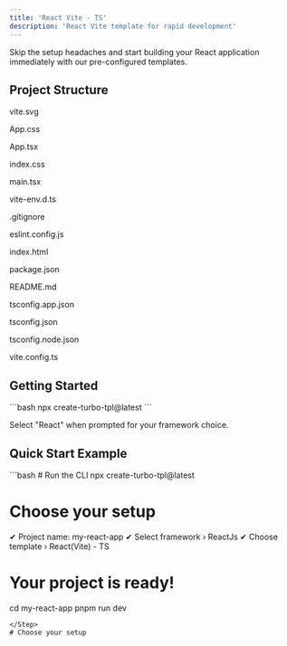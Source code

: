```yaml
---
title: 'React Vite - TS'
description: 'React Vite template for rapid development'
---
```


Skip the setup headaches and start building your React application immediately with our pre-configured templates.

## Project Structure

   <div className="relative flex h-[400px] w-full flex-col items-center justify-center overflow-hidden rounded-lg border bg-background md:shadow-xl">
    <Tree
  className="overflow-hidden rounded-md bg-background p-2"
  initialSelectedId="1"
  initialExpandedItems={["1","2","3","4","5","6","7","8","9","10","11","12","13","14","15","16"]}
  elements={[
    {
        id: "1",
        name: "React Vite - TS",
        children: [
            {
                id: "2",
                name: "public",
                children : [
                    {
                        id: "3",
                        name: "vite.svg"
                    }  
                ]
            },
            {
                id: "4",
                name: "src",
                children:[
                    {
                        id: "5",
                    name: "App.css"
                    },
                    {
                        id: "6",
                        name: "App.tsx"
                    },
                    {
                        id: "7",
                        name: "index.css"
                    },
                    {
                        id: "8",
                        name: "main.tsx"
                    },
                    {
                        id: "9",
                        name: "vite-env.d.ts"
                    }
                ]
            },
            {
                id: "10",
                name: ".gitignore"
            },
            {
                id: "11",
                name: "eslint.config.js"
            },
            {
                id: "12",
                name: "index.html"
            },
            {
                id: "13",
                name: "package.json"
            },
            {
                id: "14",
                name: "README.md"
            },
            {
                id: "15",
                name: "tsconfig.app.json"
            },
            {
                id: "16",
                name: "tsconfig.json"
            },
            {
                id: "17",
                name: "tsconfig.node.json"
            },
            {
                id: "18",  
                name: "vite.config.ts"
            }
        ]
    }
  ]}>

  <Folder element="React Vite - TS" value="1">
    <Folder element="public" value="2">
        <File value="3"><p>vite.svg</p></File>
    </Folder>
    <Folder element="src" value="4">
        <File value="5"><p>App.css</p></File>
        <File value="6"><p>App.tsx</p></File>
        <File value="7"><p>index.css</p></File>
        <File value="8"><p>main.tsx</p></File>
        <File value="9"><p>vite-env.d.ts</p></File>
    </Folder>
    <File value="10"><p>.gitignore</p></File>
    <File value="11"><p>eslint.config.js</p></File>
    <File value="12"><p>index.html</p></File>
    <File value="13"><p>package.json</p></File>
    <File value="14"><p>README.md</p></File>
    <File value="15"><p>tsconfig.app.json</p></File>
    <File value="16"><p>tsconfig.json</p></File>
    <File value="17"><p>tsconfig.node.json</p></File>
    <File value="18"><p>vite.config.ts</p></File>
  </Folder>
  </Tree>


   </div>



## Getting Started

<Step>
```bash
npx create-turbo-tpl@latest
```

Select "React" when prompted for your framework choice.
</Step>

## Quick Start Example

<Step copyCommand={false}>
```bash
# Run the CLI
npx create-turbo-tpl@latest

# Choose your setup
✔ Project name: my-react-app
✔ Select framework › ReactJs
✔ Choose template › React(Vite) - TS

# Your project is ready!
cd my-react-app
pnpm run dev
```
</Step>                                                                                                                                                                                                                                                                                                                                                                                                                                                                                                                                                                                                                                                                                                                                                                                                                                                                                                                                                                                                                                                                                                                                                                                                                                                                                                                                                                                                                                                                                                                                                                                                                                                                                                                                                                                                                                                                                                                                                                                                                                                                                                                                                                                                                                                                                                                                                                                                                                                                                                                                                            
# Choose your setup